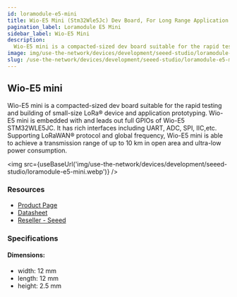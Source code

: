 ```yaml
---
id: loramodule-e5-mini
title: Wio-E5 Mini (Stm32Wle5Jc) Dev Board, For Long Range Application
pagination_label: Loramodule E5 Mini
sidebar_label: Wio-E5 Mini
description:
  Wio-E5 mini is a compacted-sized dev board suitable for the rapid testing and building of small-size LoRa device and application prototyping. Wio-E5 mini is embedded with and leads out full GPIOs of Wio-E5 STM32WLE5JC. It has rich interfaces including UART, ADC, SPI, IIC,etc. Supporting LoRaWAN protocol and global frequency, Wio-E5 mini is able to achieve a transmission range of up to 10 km in open area and ultra-low power consumption.
image: img/use-the-network/devices/development/seeed-studio/loramodule-e5-mini.jpg
slug: /use-the-network/devices/development/seeed-studio/loramodule-e5-mini
---
```



## Wio-E5 mini

Wio-E5 mini is a compacted-sized dev board suitable for the rapid testing and building of
small-size LoRa® device and application prototyping. Wio-E5 mini is embedded with and leads out full
GPIOs of Wio-E5 STM32WLE5JC. It has rich interfaces including UART, ADC, SPI, IIC,etc. Supporting
LoRaWAN® protocol and global frequency, Wio-E5 mini is able to achieve a transmission range of up to
10 km in open area and ultra-low power consumption.

<img
  src={useBaseUrl('img/use-the-network/devices/development/seeed-studio/loramodule-e5-mini.webp')}
/>

### Resources

- [Product Page](https://www.seeedstudio.com/LoRa-E5-mini-STM32WLE5JC-p-4869.html)
- [Datasheet](https://files.seeedstudio.com/products/113990939/LoRa-E5%20mini%20v1.0.pdf)
- [Reseller - Seeed](https://www.seeedstudio.com/LoRa-E5-mini-STM32WLE5JC-p-4869.html)

### Specifications

#### Dimensions:

- width: 12 mm
- length: 12 mm
- height: 2.5 mm
